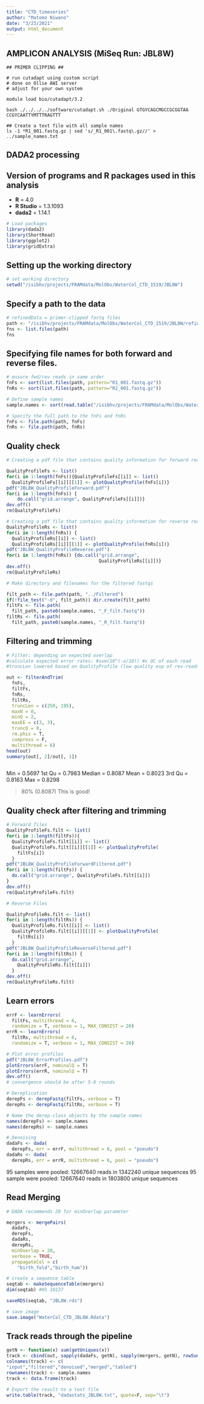 ---
title: "CTD_timeseries"
author: "Matomo Niwano"
date: "3/23/2021"
output: html_document
---

## AMPLICON ANALYSIS (MiSeq Run: JBL8W)

```{console}

## PRIMER CLIPPING ##

# run cutadapt using custom script
# done on Ollie AWI server
# adjust for your own system

module load bio/cutadapt/3.2

bash ./../../../software/cutadapt.sh ./Original GTGYCAGCMGCCGCGGTAA CCGYCAATTYMTTTRAGTTT

## Create a text file with all sample names
ls -1 *R1_001.fastq.gz | sed 's/_R1_001\.fastq\.gz//' > ../sample_names.txt

```

## DADA2 processing
## Version of programs and R packages used in this analysis

- **R** = 4.0
- **R Studio** = 1.3.1093
- **dada2** = 1.14.1

```{r}
# Load packages
library(dada2)
library(ShortRead)
library(ggplot2)
library(gridExtra)
```

## Setting up the working directory

```{r}
# set working directory
setwd("/isibhv/projects/FRAMdata/MolObs/WaterCol_CTD_1519/JBL8W")

```

## Specify a path to the data
```{r}
# refinedData = primer-clipped fastq files
path <- "/isibhv/projects/FRAMdata/MolObs/WaterCol_CTD_1519/JBL8W/refinedData"
fns <- list.files(path)
fns
```

## Specifying file names for both forward and reverse files. 
```{r}
# ensure fwd/rev reads in same order
fnFs <- sort(list.files(path, pattern="R1_001.fastq.gz"))
fnRs <- sort(list.files(path, pattern="R2_001.fastq.gz"))

# Define sample names
sample.names <- sort(read.table("/isibhv/projects/FRAMdata/MolObs/WaterCol_CTD_1519/JBL8W/sample_names.txt", h = F, stringsAsFactors = F)$V1)

# Specify the full path to the fnFs and fnRs
fnFs <- file.path(path, fnFs)
fnRs <- file.path(path, fnRs)
```

## Quality check
```{r}
# Creating a pdf file that contains quality information for forward reads. 

QualityProfileFs <- list()
for(i in 1:length(fnFs)){QualityProfileFs[[i]] <- list()
  QualityProfileFs[[i]][[1]] <- plotQualityProfile(fnFs[i])}
pdf("JBL8W_QualityProfileForward.pdf")
for(i in 1:length(fnFs)) {
    do.call("grid.arrange", QualityProfileFs[[i]])}
dev.off()
rm(QualityProfileFs)

# Creating a pdf file that contains quality information for reverse reads
QualityProfileRs <- list()
for(i in 1:length(fnRs)) {
  QualityProfileRs[[i]] <- list()
  QualityProfileRs[[i]][[1]] <- plotQualityProfile(fnRs[i])}
pdf("JBL8W_QualityProfileReverse.pdf")
for(i in 1:length(fnRs)) {do.call("grid.arrange", 
                                  QualityProfileRs[[i]])}
dev.off()
rm(QualityProfileRs)

# Make directory and filenames for the filtered fastqs

filt_path <- file.path(path, "../Filtered")
if(!file_test("-d", filt_path)) dir.create(filt_path)
filtFs <- file.path(
  filt_path, paste0(sample.names, "_F_filt.fastq"))
filtRs <- file.path(
  filt_path, paste0(sample.names, "_R_filt.fastq"))

```

## Filtering and trimming
```{r}
# Filter: depending on expected overlap
#calculate expected error rates: #sum(10^(-x/10)) #x QC of each read
#truncLen lowered based on QualityProfile (low quality esp of rev-reads)

out <- filterAndTrim(
  fnFs,
  filtFs,
  fnRs,
  filtRs,
  truncLen = c(250, 195),
  maxN = 0,
  minQ = 2,
  maxEE = c(3, 3),
  truncQ = 0,
  rm.phix = T,
  compress = F,
  multithread = 6)
head(out)
summary(out[, 2]/out[, 1])



```
Min = 0.5697
1st Qu = 0.7983
Median = 0.8087
Mean = 0.8023
3rd Qu = 0.8163
Max = 0.8298

>80% (0.8087) This is good!


## Quality check after filtering and trimming

```{r}
# Forward files
QualityProfileFs.filt <- list()
for(i in 1:length(filtFs)){
  QualityProfileFs.filt[[i]] <- list()
  QualityProfileFs.filt[[i]][[1]] <- plotQualityProfile(
    filtFs[i])
  }
pdf("JBL8W_QualityProfileForwardFiltered.pdf")
for(i in 1:length(filtFs)) {
  do.call("grid.arrange", QualityProfileFs.filt[[i]])
}
dev.off()
rm(QualityProfileFs.filt)

# Reverse Files

QualityProfileRs.filt <- list()
for(i in 1:length(filtRs)) {
  QualityProfileRs.filt[[i]] <- list()
  QualityProfileRs.filt[[i]][[1]] <- plotQualityProfile(
    filtRs[i])
  }
pdf("JBL8W_QualityProfileReverseFiltered.pdf")
for(i in 1:length(filtRs)) {
  do.call("grid.arrange", 
    QualityProfileRs.filt[[i]])
  }
dev.off()
rm(QualityProfileRs.filt)

```
## Learn errors

```{r}
errF <- learnErrors(
  filtFs, multithread = 6, 
  randomize = T, verbose = 1, MAX_CONSIST = 20)
errR <- learnErrors(
  filtRs, multithread = 6, 
  randomize = T, verbose = 1, MAX_CONSIST = 20)

# Plot error profiles
pdf("JBL8W_ErrorProfiles.pdf")
plotErrors(errF, nominalQ = T)
plotErrors(errR, nominalQ = T)
dev.off()
# convergence should be after 5-8 rounds

# Dereplication 
derepFs <- derepFastq(filtFs, verbose = T)
derepRs <- derepFastq(filtRs, verbose = T)

# Name the derep-class objects by the sample names
names(derepFs) <- sample.names
names(derepRs) <- sample.names

# Denoising
dadaFs <- dada(
  derepFs, err = errF, multithread = 6, pool = "pseudo")
dadaRs <- dada(
  derepRs, err = errR, multithread = 6, pool = "pseudo")
```
95 samples were pooled: 12667640 reads in 1342240 unique sequences
95 sample were pooled: 12667640 reads in 1803800 unique sequences


## Read Merging

```{r}
# DADA recommends 20 for minOverlap parameter

mergers <- mergePairs(
  dadaFs,
  derepFs,
  dadaRs,
  derepRs,
  minOverlap = 20,
  verbose = TRUE,
  propagateCol = c(
    "birth_fold","birth_ham"))

# create a sequence table
seqtab <- makeSequenceTable(mergers)
dim(seqtab) #95 10137

saveRDS(seqtab, "JBL8W.rds")

# save image
save.image("WaterCol_CTD_JBL8W.Rdata")

```

## Track reads through the pipeline

```{r}
getN <- function(x) sum(getUniques(x))
track <- cbind(out, sapply(dadaFs, getN), sapply(mergers, getN), rowSums(seqtab))
colnames(track) <- c(
"input","filtered","denoised","merged","tabled")
rownames(track) <- sample.names
track <- data.frame(track)

# Export the result to a text file
write.table(track, "dadastats_JBL8W.txt", quote=F, sep="\t")
```

